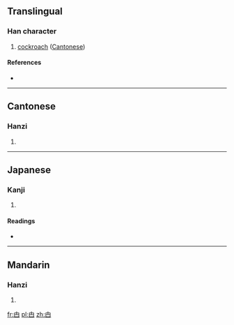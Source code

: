 ==Translingual==

===Han character===
{{Han char|rn=102|rad=田|as=00|sn=5|four=|canj=中田中一 (LWLM)}}

# [[cockroach]] ([[Cantonese]])

====References====
* {{Han ref|kx=0759.001|dkj=21727|hdz=42527.010|uh=7534|ud=30004}}

----

==Cantonese==

===Hanzi===
{{yue-hanzi|jyut=|y=jaat2, jaat6}}

# {{defn|lang=yue|sort=田00}}

----

==Japanese==

===Kanji===
{{ja-kanji|grade=|rs=田00}}

# {{defn|lang=ja|sort=田00}}

====Readings====
* {{ja-readings|on=[[そう]] (sō)|kun=}}

----

==Mandarin==

===Hanzi===
{{cmn-hanzi|pin=[[zhá]] ([[zha2]])|wg=cha<sup>2</sup>}}

# {{defn|lang=cmn|sort=田00}}

[[fr:甴]]
[[pl:甴]]
[[zh:甴]]